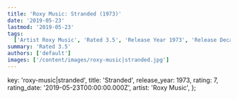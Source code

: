 ```yaml
---
title: 'Roxy Music: Stranded (1973)'
date: '2019-05-23'
lastmod: '2019-05-23'
tags:
  ['Artist Roxy Music', 'Rated 3.5', 'Release Year 1973', 'Release Decade 1970']
summary: 'Rated 3.5'
authors: ['default']
images: ['/content/images/roxy-music|stranded.jpg']
---
```


  key: 'roxy-music|stranded',
  title: 'Stranded',
  release_year: 1973,
  rating: 7,
  rating_date: '2019-05-23T00:00:00.000Z',
  artist: 'Roxy Music',
};

<MusicRating data={data} />

